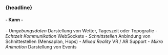 
### {headline}

#### - Kann -

<Content>
- <em>Umgebungsdaten</em> Darstellung von Wetter, Tageszeit oder Topografie
- <em>Echtzeit Kommunikation</em> WebSockets
- <em>Schnittstellen</em> Anbindung von Schnittestellen (Mensaplan, Hops)
- <em>Mixed Reality</em> VR / AR Support
- <em>Mikro Animation</em> Darstellung von Events
</Content>